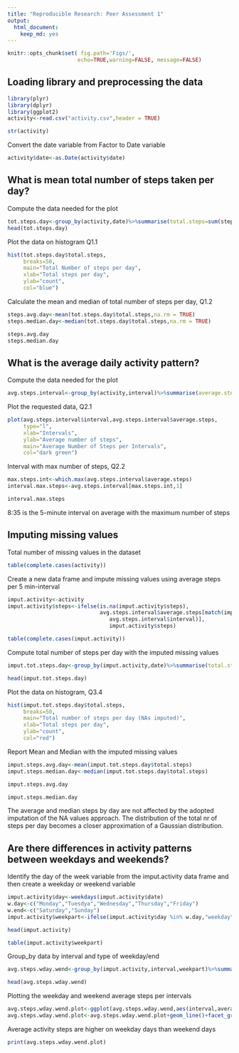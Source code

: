```yaml
---
title: "Reproducible Research: Peer Assessment 1"
output: 
  html_document: 
    keep_md: yes
---
```

```r
knitr::opts_chunk$set( fig.path='Figs/',
                      echo=TRUE,warning=FALSE, message=FALSE)
```
## Loading library and preprocessing the data

```r
library(plyr)
library(dplyr)
library(ggplot2)
activity<-read.csv("activity.csv",header = TRUE)
```

```r

str(activity)
```
Convert the date variable from Factor to Date variable
```r
activity$date<-as.Date(activity$date)

```


## What is mean total number of steps taken per day?
Compute the data needed for the plot
```r
tot.steps.day<-group_by(activity,date)%>%summarise(total.steps=sum(steps))
head(tot.steps.day)
```
Plot the data on histogram Q1.1
```r
hist(tot.steps.day$total.steps,
     breaks=50,
     main="Total Number of steps per day",
     xlab="Total steps per day",
     ylab="count",
     col="blue")
```
Calculate the mean and median of total number of steps per day, Q1.2
```r
steps.avg.day<-mean(tot.steps.day$total.steps,na.rm = TRUE)
steps.median.day<-median(tot.steps.day$total.steps,na.rm = TRUE)
```
```r
steps.avg.day
steps.median.day
```
## What is the average daily activity pattern?
Compute the data needed for the plot
```r
avg.steps.interval<-group_by(activity,interval)%>%summarise(average.steps=mean(steps,na.rm=TRUE))
```
Plot the requested data, Q2.1
```r
plot(avg.steps.interval$interval,avg.steps.interval$average.steps,
     type="l",
     xlab="Intervals",
     ylab="Average number of steps",
     main="Average Number of Steps per Intervals",
     col="dark green")
```
Interval with max number of steps, Q2.2
```r
max.steps.int<-which.max(avg.steps.interval$average.steps)
interval.max.steps<-avg.steps.interval[max.steps.int,1]
```

```r
interval.max.steps
```
8:35 is the 5-minute interval on average with the maximum number of steps

## Imputing missing values
Total number of missing values in the dataset
```r
table(complete.cases(activity))
```
Create a new data frame and impute missing values using average steps per 5 min-interval 
```r
imput.activity<-activity
imput.activity$steps<-ifelse(is.na(imput.activity$steps),
                             avg.steps.interval$average.steps[match(imput.activity$interval,
                                avg.steps.interval$interval)],
                                imput.activity$steps)
```
```r
table(complete.cases(imput.activity))
```
Compute total number of steps per day with the imputed missing values
```r
imput.tot.steps.day<-group_by(imput.activity,date)%>%summarise(total.steps=sum(steps))
```

```r
head(imput.tot.steps.day)
```
Plot the data on histogram, Q3.4
```r
hist(imput.tot.steps.day$total.steps,
     breaks=50,
     main="Total number of steps per day (NAs imputed)",
     xlab="Total steps per day",
     ylab="count",
     col="red")
```
Report Mean and Median with the imputed missing values
```r
imput.steps.avg.day<-mean(imput.tot.steps.day$total.steps)
imput.steps.median.day<-median(imput.tot.steps.day$total.steps)
```

```r
imput.steps.avg.day
```

```r
imput.steps.median.day
```
The average and median steps by day are not affected by the adopted imputation of the NA values approach.
The distribution of the total nr of steps per day becomes a closer approximation of a Gaussian distribution.

## Are there differences in activity patterns between weekdays and weekends?
Identify the day of the week variable from the imput.activity data frame and then create a weekday or weekend variable
```r
imput.activity$day<-weekdays(imput.activity$date)
w.day<-c("Monday","Tuesdya","Wednesday","Thursday","Friday")
w.end<-c("Saturday","Sunday")
imput.activity$weekpart<-ifelse(imput.activity$day %in% w.day,"weekday","weekend")
```

```r
head(imput.activity)
```
```r
table(imput.activity$weekpart)
```
Group_by data by interval and type of weekday/end 
```r
avg.steps.wday.wend<-group_by(imput.activity,interval,weekpart)%>%summarise(average.steps=mean(steps))
```

```r
head(avg.steps.wday.wend)
```

Plotting the  weekday and weekend average steps per intervals
```r
avg.steps.wday.wend.plot<-ggplot(avg.steps.wday.wend,aes(interval,average.steps))
avg.steps.wday.wend.plot<-avg.steps.wday.wend.plot+geom_line()+facet_grid(weekpart~.)
```
Average activity steps are higher on weekday days than weekend days
```r
print(avg.steps.wday.wend.plot)
```
